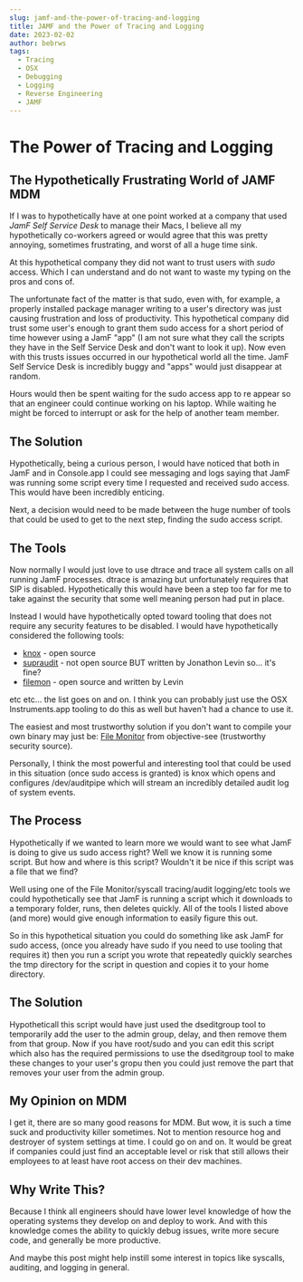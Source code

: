 ```yaml
---
slug: jamf-and-the-power-of-tracing-and-logging
title: JAMF and the Power of Tracing and Logging
date: 2023-02-02
author: bebrws
tags:
  - Tracing
  - OSX
  - Debugging
  - Logging
  - Reverse Engineering
  - JAMF
---
```

# The Power of Tracing and Logging

## The Hypothetically Frustrating World of JAMF MDM

If I was to hypothetically have at one point worked at a company that used *JamF Self Service Desk* to manage their Macs, I believe all my hypothetically co-workers agreed or would agree that this was pretty annoying, sometimes frustrating, and worst of all a huge time sink.

At this hypothetical company they did not want to trust users with *sudo* access. Which I can understand and do not want to waste my typing on the pros and cons of.

The unfortunate fact of the matter is that sudo, even with, for example, a properly installed package manager writing to a user's directory was just causing frustration and loss of productivity. This hypothetical company did trust some user's enough to grant them sudo access for a short period of time however using a JamF "app" (I am not sure what they call the scripts they have in the Self Service Desk and don't want to look it up). Now even with this trusts issues occurred in our hypothetical world all the time. JamF Self Service Desk is incredibly buggy and "apps" would just disappear at random.

Hours would then be spent waiting for the sudo access app to re appear so that an engineer could continue working on his laptop. While waiting he might be forced to interrupt or ask for the help of another team member.

## The Solution

Hypothetically, being a curious person, I would have noticed that both in JamF and in Console.app I could see messaging and logs saying that JamF was running some script every time I requested and received sudo access. This would have been incredibly enticing.

Next, a decision  would need to be made between the huge number of tools that could be used to get to the next step, finding the sudo access script.

## The Tools

Now normally I would just love to use dtrace and trace all system calls on all running JamF processes. dtrace is amazing but unfortunately requires that SIP is disabled. Hypothetically this would have been a step too far for me to take against the security that some well meaning person had put in place.

Instead I would have hypothetically opted toward tooling that does not require any security features to be disabled. I would have hypothetically considered the following tools:

* [knox](https://github.com/kastiglione/knox) - open source
* [supraudit](http://newosxbook.com/tools/supraudit.html) - not open source BUT written by Jonathon Levin so... it's fine?
* [filemon](http://www.newosxbook.com/src.jl?tree=listings&file=3-filemon.c) - open source and written by Levin 

etc etc... the list goes on and on. I think you can probably just use the OSX Instruments.app tooling to do this as well but haven't had a chance to use it.

The easiest and most trustworthy solution if you don't want to compile your own binary may just be:
[File Monitor](https://objective-see.org/products/utilities.html#FileMonitor) from objective-see (trustworthy security source).

Personally, I think the most powerful and interesting tool that could be used in this situation (once sudo access is granted) is knox which opens and configures /dev/auditpipe which will stream an incredibly detailed audit log of system events.

## The Process

Hypothetically if we wanted to learn more we would want to see what JamF is doing to give us sudo access right? Well we know it is running some script. But how and where is this script? Wouldn't it be nice if this script was a file that we find? 

Well using one of the File Monitor/syscall tracing/audit logging/etc tools we could hypothetically see that JamF is running a script which it downloads to a temporary folder, runs, then deletes quickly. All of the tools I listed above (and more) would give enough information to easily figure this out.

So in this hypothetical situation you could do something like ask JamF for sudo access, (once you already have sudo if you need to use tooling that requires it) then you run a script you wrote that repeatedly quickly searches the tmp directory for the script in question and copies it to your home directory.

## The Solution
Hypotheticall this script would have just used the dseditgroup tool to temporarily add the user to the admin group, delay, and then remove them from that group. Now if you have root/sudo and you can edit this script which also has the required permissions to use the dseditgroup tool to make these changes to your user's gropu then you could just remove the part that removes your user from the admin group.

## My Opinion on MDM

I get it, there are so many good reasons for MDM. But wow, it is such a time suck and productivity killer sometimes. Not to mention resource hog and destroyer of system settings at time. I could go on and on. It would be great if companies could just find an acceptable level or risk that still allows their employees to at least have root access on their dev machines.

## Why Write This?

Because I think all engineers should have lower level knowledge of how the operating systems they develop on and deploy to work. And with this knowledge comes the ability to quickly debug issues, write more secure code, and generally be more productive.

And maybe this post might help instill some interest in topics like syscalls, auditing, and logging in general.